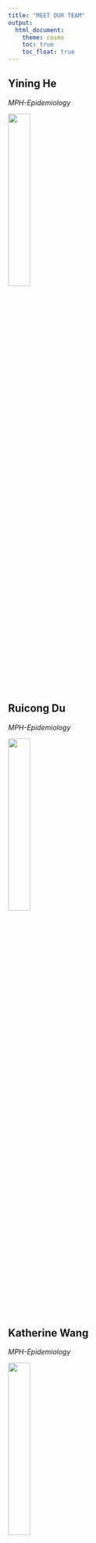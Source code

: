 ```yaml
---
title: "MEET OUR TEAM"
output: 
  html_document:
    theme: cosmo
    toc: true
    toc_float: true
---
```

## **Yining He**

*MPH-Epidemiology*

<img src="ourphoto/yining.jpg" style="width:30%;">




## **Ruicong Du**

*MPH-Epidemiology*

<img src="ourphoto/tim.jpg" style="width:30%;">




## **Katherine Wang**

*MPH-Epidemiology*

<img src="ourphoto/katherine.jpg" style="width:30%;">




## **Qianxuan Huang**

*MPH-Biostatistics*

<img src="ourphoto/qianxuan.jpg" style="width:30%;">




## **Wentao Zhou**

*MS-Environmental Health Science*

<img src="ourphoto/wentao.jpg" style="width:30%;">

Go [Home](index.html)